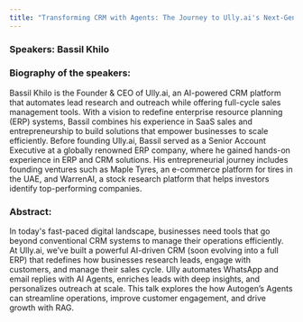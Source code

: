 ```yaml
---
title: "Transforming CRM with Agents: The Journey to Ully.ai's Next-Gen ERP - Dec 19, 2024"
---
```


### Speakers: Bassil Khilo

### Biography of the speakers:

Bassil Khilo is the Founder & CEO of Ully.ai, an AI-powered CRM platform that automates lead research and outreach while offering full-cycle sales management tools. With a vision to redefine enterprise resource planning (ERP) systems, Bassil combines his experience in SaaS sales and entrepreneurship to build solutions that empower businesses to scale efficiently. Before founding Ully.ai, Bassil served as a Senior Account Executive at a globally renowned ERP company, where he gained hands-on experience in ERP and CRM solutions. His entrepreneurial journey includes founding ventures such as Maple Tyres, an e-commerce platform for tires in the UAE, and WarrenAI, a stock research platform that helps investors identify top-performing companies.

### Abstract:

In today's fast-paced digital landscape, businesses need tools that go beyond conventional CRM systems to manage their operations efficiently. At Ully.ai, we’ve built a powerful AI-driven CRM (soon evolving into a full ERP) that redefines how businesses research leads, engage with customers, and manage their sales cycle. Ully automates WhatsApp and email replies with AI Agents, enriches leads with deep insights, and personalizes outreach at scale. This talk explores the how Autogen’s Agents can streamline operations, improve customer engagement, and drive growth with RAG.
